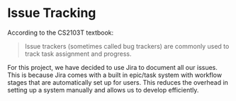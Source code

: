 
<Meta title="Timeline and Workflow/Issue Tracking" />

# Issue Tracking

According to the CS2103T textbook:

> Issue trackers (sometimes called bug trackers) are commonly used to track task assignment and progress.

For this project, we have decided to use Jira to document all our issues. This is because Jira comes with a built in epic/task system with workflow stages that are automatically set up for users. This reduces the overhead in setting up a system manually and allows us to develop efficiently.
